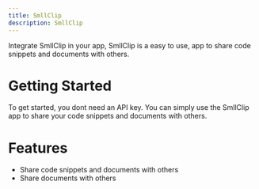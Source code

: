```yaml
---
title: SmllClip
description: SmllClip
---
```


Integrate SmllClip in your app, SmllClip is a easy to use, app to share code snippets and documents with others.

# Getting Started

To get started, you dont need an API key. You can simply use the SmllClip app to share your code snippets and documents with others.

# Features

- Share code snippets and documents with others
- Share documents with others
